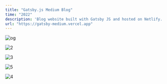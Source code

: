 ```yaml
---
title: "Gatsby.js Medium Blog"
time: "2022"
description: 'Blog website built with Gatsby JS and hosted on Netlify. Perfect for a personal website. Fully featured with tagged blog posts, a link tree, affiliate links, a smooth contact form, and so much more.'
url: "https://gatsby-medium.vercel.app"
---
```



<Image 
  src="/projects/medium/og.png"
  alt="og"
  width={2267}
  height={1280}
/>

<Image 
  src="/projects/medium/phones.png"
  alt="2"
  width={3062}
  height={2042}
  caption="Mobile view, featuring detail view of a blog post, list view of blog posts, a seamless contact form, and a page to showcase gear with affiliate links."
/>

<Image 
  src="/projects/medium/tablet.png"
  alt="3"
  width={2267}
  height={1280}
  caption="Blog post's transform responsively to fit the screen. Sidebars for navigation and meta data are then shown."
/>

<Image 
  src="/projects/medium/dark computer.png"
  alt="5"
  width={5412}
  height={3246}
  caption="Application uses preferred system theme."
/>

<Image 
  src="/projects/medium/light computer.png"
  alt="4"
  width={5412}
  height={3246}
  caption="Or can be manually set to light or dark mode."
/>
